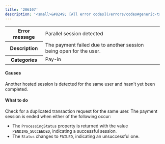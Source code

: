 ---
title: '206107'
description: '<small>&#8249; [All error codes](/errors/codes#generic-transaction-errors)</small>'
---
  
<table>
<tbody>
<tr>
<th class="header"><strong>Error message</strong></th>
<td class="table-content">Parallel session detected</td>
</tr>
<tr>
<th class="header"><strong>Description</strong></th>
<td class="table-content">The payment failed due to another session being open for the user.</td>
</tr>
<tr>
<th class="header"><strong>Categories</strong></th>
<td class="table-content">  
<div class="label">Pay-in</div>
</td>
</tr>
</tbody>
</table>  

#### Causes

Another hosted session is detected for the same user and hasn't yet been completed.

#### What to do

Check for a duplicated transaction request for the same user. The payment session is ended when either of the following occur:
- The `ProcessingStatus` property is returned with the value `PENDING_SUCCEEDED`, indicating a successful session. 
- The `Status` changes to `FAILED`, indicating an unsuccessful one.